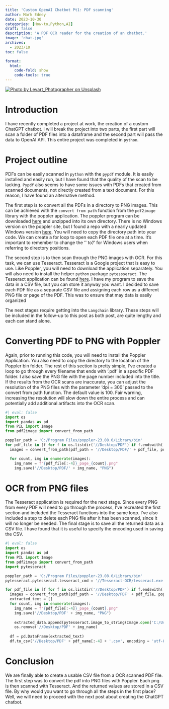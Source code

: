 ```yaml
---
title: 'Custom OpenAI Chatbot Pt1: PDF scanning'
author: Mark Edney
date: 2023-10-30
categories: [How-to,Python,AI]
draft: false
description: 'A PDF OCR reader for the creation of an chatbot.'
image: 'chat.jpg'
archives:
  - 2023/10
toc: false

format:
  html:
    code-fold: show
    code-tools: true
---
```


[![Photo by Levart_Photographer on Unsplash](chat.jpg)](https://unsplash.com/@siva_photography?utm_content=creditCopyText&utm_medium=referral&utm_source=unsplash)

  

# Introduction
I have recently completed a project at work, the creation of a custom ChatGPT chatbot.
I will break the project into two parts, the first part will scan a folder of PDF
files into a dataframe and the second part will pass the data to OpenAI API. This
entire project was completed in `python`. 

# Project outline
PDFs can be easily scanned in `python` with the `pypdf` module. It is easily installed
and easily run, but I have found that the quality of the scan to be lacking. `Pypdf` also 
seems to have some issues with PDFs that created from scanned documents, not directly
created from a text document. For this reason, I have found an alternative method.

The first step is to convert all the PDFs in a directory to PNG images. This can
be achieved with the `convert from path` function from the `pdf2image` library with
the poppler application. The poppler program can be downloaded [here](https://poppler.freedesktop.org/) and unzipped into its own directory. There is no Windows version on the poppler site, but I found a repo with a nearly updated Windows version [here](https://github.com/oschwartz10612/poppler-windows/releases). 
You will need to copy the directory path into your code. We can create a for loop to
open each PDF file one at a time. It's important to remember to change the '\' to '/' 
for Windows users when referring to directory positions. 

The second step is to then scan through the PNG images with OCR. For this task, we
can use Tesseract. Tesseract is a Google project that is easy to use. Like Poppler,
you will need to download the application separately. You will also need to install 
the helper `python` package `pytessseract`. The Tesseract application can be found
[here](https://github.com/UB-Mannheim/tesseract/wiki). I have my program to save the 
data in a CSV file, but you can store it anyway you want. I decided to save each PDF
file as a separate CSV file and assigning each row as a different PNG file or page 
of the PDF. This was to ensure that may data is easily organized 

The next stages require getting into the `Langchain` library. These steps will be
included in the follow-up to this post as both post, are quite lengthy and each can
stand alone. 

# Converting PDF to PNG with Poppler
Again, prior to running this code, you will need to install the Poppler Application.
You also need to copy the directory to the location of the Poppler bin folder. The
rest of this section is pretty simple, I've created a loop to go through every filename
that ends with '.pdf' in a specific PDF folder. I also save the PNG file with the page 
number included into the title. If the results from the OCR scans are inaccurate, you 
can adjust the resolution of the PNG files with the parameter 'dpi = 300' passed to 
the convert from path function. The default value is 100. Fair warning, increasing the
resolution will slow down the entire process and can potentially add additional artifacts
into the OCR scan. 

```python
#| eval: false
import os
import pandas as pd
from PIL import Image
from pdf2image import convert_from_path

poppler_path = 'C:/Program Files/poppler-23.08.0/Library/bin'
for pdf_file in [f for f in os.listdir('//Desktop/PDF') if f.endswith('.pdf')]:
  images = convert_from_path(pdf_path = '//Desktop/PDF/' + pdf_file, poppler_path = poppler_path)

  for count, img in enumerate(images):
    img_name = f"{pdf_file[:-4]}_page_{count}.png"
    img.save('//Desktop/PDF/' + img_name, "PNG")

```

# OCR from PNG files
The Tesseract application is required for the next stage. Since every PNG from every
PDF will need to go through the process, I've recreated the first section and included 
the Tesseract functions into the same loop. I've also included a step to delete each 
PNG file after it has been scanned, since it will no longer be needed. The final stage 
is to save all the returned data as a CSV file. I have found that it is useful to 
specify the encoding used in saving the CSV. 

```python
#| eval: false
import os
import pandas as pd
from PIL import Image
from pdf2image import convert_from_path
import pytesseract

poppler_path = 'C:/Program Files/poppler-23.08.0/Library/bin'
pytesseract.pytesseract.tesseract_cmd = '//Tesseract-OCR/tesseract.exe'

for pdf_file in [f for f in os.listdir('//Desktop/PDF') if f.endswith('.pdf')]:
  images = convert_from_path(pdf_path = '//Desktop/PDF' + pdf_file, poppler_path = poppler_path)
  extracted_text = []
  for count, img in enumerate(images):
    img_name = f"{pdf_file[:-4]}_page_{count}.png"
    img.save('//Desktop/PDF' + img_name, "PNG")
    
    extracted_data.append(pytesseract.image_to_string(Image.open('C:/Users/Mark/Desktop/PDF' + img_name)))
    os.remove('//Desktop/PDF' + img_name)
    
  df = pd.DataFrame(extracted_text)
  df.to_csv('//Desktop/PDF' + pdf_name[:-4] + '.csv', encoding = 'utf-8-sig')

```

# Conclusion
We are finally able to create a usable CSV file from a OCR scanned PDF file. The first
step was to convert the pdf into PNG files with Poppler. Each png is then scanned with 
Tesseract. And the returned values are stored in a CSV file. By why would you want to go
through all the steps in the first place? Well, we will need to proceed with the next post
about creating the ChatGPT chatbot. 

